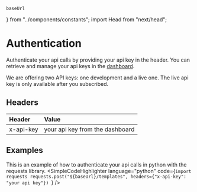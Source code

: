     baseUrl
} from "../components/constants"; import Head from "next/head";

<Head>
    <title>Authentication | doqs.dev</title>
</Head>

# Authentication

Authenticate your api calls by providing your api key in the header. You can retrieve and manage your api keys in the [dashboard](https://app.doqs.dev/).

We are offering two API keys: one development and a live one. The live api key is only available after you subscribed.

## Headers

| Header    | Value                           |
|:----------|:--------------------------------|
| x-api-key | your api key from the dashboard |


## Examples
This is an example of how to authenticate your api calls in python with the requests library.
<SimpleCodeHighlighter language="python" code={`import requests
requests.post("${baseUrl}/templates", headers={"x-api-key": "your api key"})
`}
/>